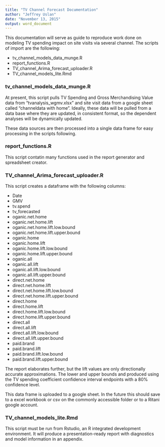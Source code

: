```yaml
---
title: "TV Channel Forecast Documentation"
author: "Jeffrey Uslan"
date: "November 13, 2015"
output: word_document
---
```


This documentation will serve as guide to reproduce work done on modeling TV spending impact on site visits via several channel. The scripts of import are the following: \n

* tv_channel_models_data_munge.R 
* report_functions.R 
* TV_channel_Arima_forecast_uploader.R 
* TV_channel_models_lite.Rmd 



### tv_channel_models_data_munge.R

At present, this script pulls TV Spending  and Gross Merchandising Value data from "tvanalysis_wgmv.xlsx" and site visit data from a google sheet called "channeldata with home". Ideally, these data will be pulled from a data base where they are updated, in consistent format, so the dependent analyses will be dynamically updated. 

These data sources are then processed into a single data frame for easy processing in the scripts following.


### report_functions.R

This script contatin many functions used in the report generator and spreadsheet creator. 


### TV_channel_Arima_forecast_uploader.R

This script creates a dataframe with the following columns:

* Date
* GMV
* tv.spend
* tv_forecasted
* oganic.net.home
* oganic.net.home.lift
* oganic.net.home.lift.low.bound
* oganic.net.home.lift.upper.bound
* oganic.home
* oganic.home.lift
* oganic.home.lift.low.bound
* oganic.home.lift.upper.bound
* oganic.all
* oganic.all.lift
* oganic.all.lift.low.bound
* oganic.all.lift.upper.bound
* direct.net.home
* direct.net.home.lift
* direct.net.home.lift.low.bound
* direct.net.home.lift.upper.bound
* direct.home
* direct.home.lift
* direct.home.lift.low.bound
* direct.home.lift.upper.bound
* direct.all
* direct.all.lift
* direct.all.lift.low.bound
* direct.all.lift.upper.bound
* paid.brand
* paid.brand.lift
* paid.brand.lift.low.bound
* paid.brand.lift.upper.bound

The report elaborates further, but the lift values are only directionally accurate approximations. The lower and upper bounds and produced using the TV spending coefficient confidence interval endpoints with a 80% confidence level.

This data frame is uploaded to a google sheet. In the future this should save to a excel workbook or csv on the commonly accessible folder or to a Ritani google account.


### TV_channel_models_lite.Rmd

This script must be run from Rstudio, an R integrated development environment. It will produce a presentation-ready report with diagnostics and model information in an appendix. 




 